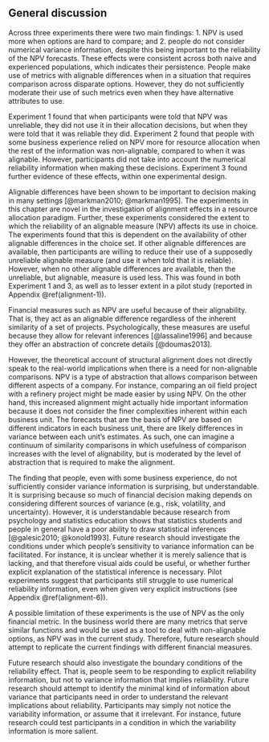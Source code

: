## General discussion

Across three experiments there were two main findings: 1. NPV is used more when
options are hard to compare; and 2. people do not consider numerical variance
information, despite this being important to the reliability of the NPV
forecasts. These effects were consistent across both naive and experienced
populations, which indicates their persistence. People make use of metrics with
alignable differences when in a situation that requires comparison across
disparate options. However, they do not sufficiently moderate their use of such
metrics even when they have alternative attributes to use.

Experiment 1 found that when participants were told that NPV was unreliable,
they did not use it in their allocation decisions, but when they were told that
it was reliable they did. Experiment 2 found that people with some business
experience relied on NPV more for resource allocation when the rest of the
information was non-alignable, compared to when it was alignable. However,
participants did not take into account the numerical reliability information
when making these decisions. Experiment 3 found further evidence of these
effects, within one experimental design.

Alignable differences have been shown to be important to decision making in many
settings [@markman2010; @markman1995]. The experiments in this chapter are novel
in the investigation of alignment effects in a resource allocation paradigm.
Further, these experiments considered the extent to which the reliability of an
alignable measure (NPV) affects its use in choice. The experiments found that
this is dependent on the availability of other alignable differences in the
choice set. If other alignable differences are available, then participants are
willing to reduce their use of a supposedly unreliable alignable measure (and
use it when told that it is reliable). However, when no other alignable
differences are available, then the unreliable, but alignable, measure is used
less. This was found in both Experiment 1 and 3, as well as to lesser extent in
a pilot study (reported in Appendix \@ref(alignment-1)).

Financial measures such as NPV are useful because of their alignability. That
is, they act as an alignable difference regardless of the inherent similarity of
a set of projects. Psychologically, these measures are useful because they allow
for relevant inferences [@lassaline1996] and because they offer an abstraction
of concrete details [@doumas2013].

However, the theoretical account of structural alignment does not directly speak
to the real-world implications when there is a need for non-alignable
comparisons. NPV is a type of abstraction that allows comparison between
different aspects of a company. For instance, comparing an oil field project
with a refinery project might be made easier by using NPV. On the other hand,
this increased alignment might actually hide important information because it
does not consider the finer complexities inherent within each business unit. The
forecasts that are the basis of NPV are based on different indicators in each
business unit, there are likely differences in variance between each unit's
estimates. As such, one can imagine a continuum of similarity comparisons in
which usefulness of comparison increases with the level of alignability, but is
moderated by the level of abstraction that is required to make the alignment.

The finding that people, even with some business experience, do not sufficiently
consider variance information is surprising, but understandable. It is
surprising because so much of financial decision making depends on considering
different sources of variance (e.g., risk, volatility, and uncertainty).
However, it is understandable because research from psychology and statistics
education shows that statistics students and people in general have a poor
ability to draw statistical inferences [@galesic2010; @konold1993]. Future
research should investigate the conditions under which people’s sensitivity to
variance information can be facilitated. For instance, it is unclear whether it
is merely salience that is lacking, and that therefore visual aids could be
useful, or whether further explicit explanation of the statistical inference is
necessary. Pilot experiments suggest that participants still struggle to use
numerical reliability information, even when given very explicit instructions
(see Appendix \@ref(alignment-6)).

A possible limitation of these experiments is the use of NPV as the only
financial metric. In the business world there are many metrics that serve
similar functions and would be used as a tool to deal with non-alignable
options, as NPV was in the current study. Therefore, future research should
attempt to replicate the current findings with different financial measures.

Future research should also investigate the boundary conditions of the
reliability effect. That is, people seem to be responding to explicit
reliability information, but not to variance information that implies
reliability. Future research should attempt to identify the minimal kind of
information about variance that participants need in order to understand the
relevant implications about reliability. Participants may simply not notice the
variability information, or assume that it irrelevant. For instance, future
research could test participants in a condition in which the variability
information is more salient.

\newpage

\printbibliography[segment=\therefsegment,heading=subbibintoc]
